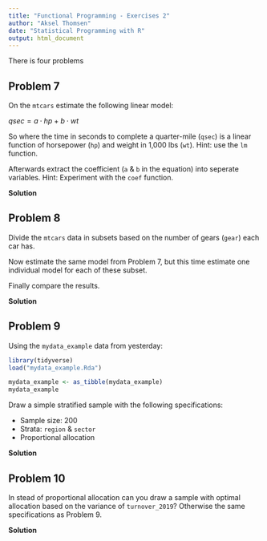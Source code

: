 ```yaml
---
title: "Functional Programming - Exercises 2"
author: "Aksel Thomsen"
date: "Statistical Programming with R"
output: html_document
---
```


There is four problems 

## Problem 7

On the `mtcars` estimate the following linear model:

$qsec = a \cdot hp + b \cdot wt$

So where the time in seconds to complete a quarter-mile (`qsec`) is a linear function of horsepower (`hp`) and weight in 1,000 lbs (`wt`). Hint: use the `lm` function.

Afterwards extract the coefficient (`a` & `b` in the equation) into seperate variables.
Hint: Experiment with the `coef` function.

**Solution**

## Problem 8

Divide the `mtcars` data in subsets based on the number of gears (`gear`) each car has.

Now estimate the same model from Problem 7, but this time estimate one individual model for each of these subset.

Finally compare the results.

**Solution**

## Problem 9

Using the `mydata_example` data from yesterday:

```r
library(tidyverse)
load("mydata_example.Rda")

mydata_example <- as_tibble(mydata_example)
mydata_example
```

Draw a simple stratified sample with the following specifications:

- Sample size: 200
- Strata: `region` & `sector`
- Proportional allocation

**Solution**

## Problem 10

In stead of proportional allocation can you draw a sample with optimal allocation based on the variance of `turnover_2019`?
Otherwise the same specifications as Problem 9.

**Solution**